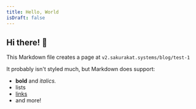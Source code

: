```yaml
---
title: Hello, World
isDraft: false
---
```


## Hi there! 👋

This Markdown file creates a page at `v2.sakurakat.systems/blog/test-1`

It probably isn't styled much, but Markdown does support:

- **bold** and _italics._
- lists
- [links](https://astro.build)
- and more!
